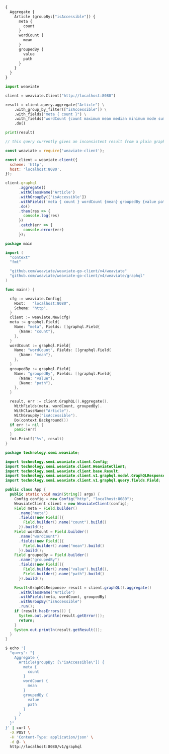 
<Tabs groupId="languages">
<TabItem value="graphql" label="GraphQL">

```graphql
{
  Aggregate {
    Article (groupBy:["isAccessible"]) {
      meta {
        count
      }
      wordCount {
        mean
      }
      groupedBy {
        value
        path
      }
    }
  }
}
```

</TabItem>
<TabItem value="py" label="Python">

```python
import weaviate

client = weaviate.Client("http://localhost:8080")

result = client.query.aggregate("Article") \
    .with_group_by_filter(["isAccessible"]) \
    .with_fields("meta { count }") \
    .with_fields("wordCount {count maximum mean median minimum mode sum type}") \
    .do()

print(result)
```

</TabItem>
<TabItem value="js" label="JavaScript">

```js
// this query currently gives an inconsistent result from a plain graphql query, see https://github.com/weaviate/weaviate-javascript-client/issues/8

const weaviate = require('weaviate-client');

const client = weaviate.client({
  scheme: 'http',
  host: 'localhost:8080',
});

client.graphql
      .aggregate()
      .withClassName('Article')
      .withGroupBy(['isAccessible'])
      .withFields('meta { count } wordCount {mean} groupedBy {value path}')
      .do()
      .then(res => {
        console.log(res)
      })
      .catch(err => {
        console.error(err)
      });
```

</TabItem>
<TabItem value="go" label="Go">

```go
package main

import (
  "context"
  "fmt"

  "github.com/weaviate/weaviate-go-client/v4/weaviate"
  "github.com/weaviate/weaviate-go-client/v4/weaviate/graphql"
)

func main() {

  cfg := weaviate.Config{
    Host:   "localhost:8080",
    Scheme: "http",
  }
  client := weaviate.New(cfg)
  meta := graphql.Field{
    Name: "meta", Fields: []graphql.Field{
      {Name: "count"},
    },
  }
  wordCount := graphql.Field{
    Name: "wordCount", Fields: []graphql.Field{
      {Name: "mean"},
    },
  }
  groupedBy := graphql.Field{
    Name: "groupedBy", Fields: []graphql.Field{
      {Name: "value"},
      {Name: "path"},
    },
  }

  result, err := client.GraphQL().Aggregate().
    WithFields(meta, wordCount, groupedBy).
    WithClassName("Article").
    WithGroupBy("isAccessible").
    Do(context.Background())
  if err != nil {
    panic(err)
  }
  fmt.Printf("%v", result)
}
```

</TabItem>
<TabItem value="java" label="Java">

```java
package technology.semi.weaviate;

import technology.semi.weaviate.client.Config;
import technology.semi.weaviate.client.WeaviateClient;
import technology.semi.weaviate.client.base.Result;
import technology.semi.weaviate.client.v1.graphql.model.GraphQLResponse;
import technology.semi.weaviate.client.v1.graphql.query.fields.Field;

public class App {
  public static void main(String[] args) {
    Config config = new Config("http", "localhost:8080");
    WeaviateClient client = new WeaviateClient(config);
    Field meta = Field.builder()
      .name("meta")
      .fields(new Field[]{
        Field.builder().name("count").build()
      }).build();
    Field wordCount = Field.builder()
      .name("wordCount")
      .fields(new Field[]{
        Field.builder().name("mean").build()
      }).build();
    Field groupedBy = Field.builder()
      .name("groupedBy")
      .fields(new Field[]{
        Field.builder().name("value").build(),
        Field.builder().name("path").build()
      }).build();

    Result<GraphQLResponse> result = client.graphQL().aggregate()
      .withClassName("Article")
      .withFields(meta, wordCount, groupedBy)
      .withGroupBy("isAccessible")
      .run();
    if (result.hasErrors()) {
      System.out.println(result.getError());
      return;
    }
    System.out.println(result.getResult());
  }
}
```

</TabItem>
<TabItem value="curl" label="Curl">

```bash
$ echo '{ 
  "query": "{
    Aggregate {
      Article(groupBy: [\"isAccessible\"]) {
        meta {
          count
        }
        wordCount {
          mean
        }
        groupedBy {
          value
          path
        }
      }
    }
  }"
}' | curl \
  -X POST \
  -H 'Content-Type: application/json' \
  -d @- \
  http://localhost:8080/v1/graphql
```

</TabItem>
</Tabs>